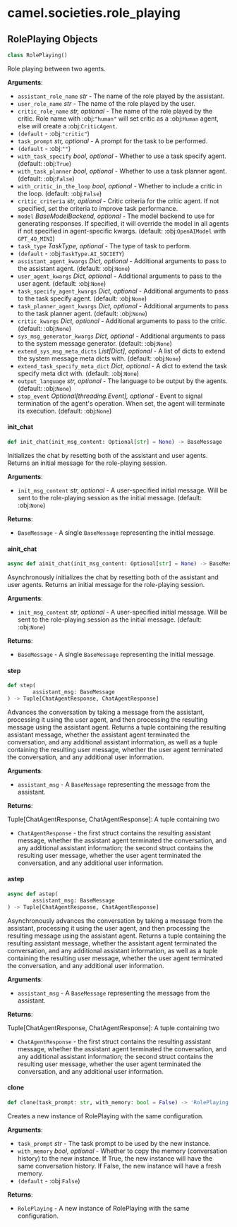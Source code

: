 <a id="camel.societies.role_playing"></a>

# camel.societies.role\_playing

<a id="camel.societies.role_playing.RolePlaying"></a>

## RolePlaying Objects

```python
class RolePlaying()
```

Role playing between two agents.

**Arguments**:

- `assistant_role_name` _str_ - The name of the role played by the
  assistant.
- `user_role_name` _str_ - The name of the role played by the user.
- `critic_role_name` _str, optional_ - The name of the role played by the
  critic. Role name with :obj:`"human"` will set critic as a
  :obj:`Human` agent, else will create a :obj:`CriticAgent`.
- `(default` - :obj:`"critic"`)
- `task_prompt` _str, optional_ - A prompt for the task to be performed.
- `(default` - :obj:`""`)
- `with_task_specify` _bool, optional_ - Whether to use a task specify
  agent. (default: :obj:`True`)
- `with_task_planner` _bool, optional_ - Whether to use a task planner
  agent. (default: :obj:`False`)
- `with_critic_in_the_loop` _bool, optional_ - Whether to include a critic
  in the loop. (default: :obj:`False`)
- `critic_criteria` _str, optional_ - Critic criteria for the critic agent.
  If not specified, set the criteria to improve task performance.
- `model` _BaseModelBackend, optional_ - The model backend to use for
  generating responses. If specified, it will override the model in
  all agents if not specified in agent-specific kwargs. (default:
  :obj:`OpenAIModel` with `GPT_4O_MINI`)
- `task_type` _TaskType, optional_ - The type of task to perform.
- `(default` - :obj:`TaskType.AI_SOCIETY`)
- `assistant_agent_kwargs` _Dict, optional_ - Additional arguments to pass
  to the assistant agent. (default: :obj:`None`)
- `user_agent_kwargs` _Dict, optional_ - Additional arguments to pass to
  the user agent. (default: :obj:`None`)
- `task_specify_agent_kwargs` _Dict, optional_ - Additional arguments to
  pass to the task specify agent. (default: :obj:`None`)
- `task_planner_agent_kwargs` _Dict, optional_ - Additional arguments to
  pass to the task planner agent. (default: :obj:`None`)
- `critic_kwargs` _Dict, optional_ - Additional arguments to pass to the
  critic. (default: :obj:`None`)
- `sys_msg_generator_kwargs` _Dict, optional_ - Additional arguments to
  pass to the system message generator. (default: :obj:`None`)
- `extend_sys_msg_meta_dicts` _List[Dict], optional_ - A list of dicts to
  extend the system message meta dicts with. (default: :obj:`None`)
- `extend_task_specify_meta_dict` _Dict, optional_ - A dict to extend the
  task specify meta dict with. (default: :obj:`None`)
- `output_language` _str, optional_ - The language to be output by the
  agents. (default: :obj:`None`)
- `stop_event` _Optional[threading.Event], optional_ - Event to signal
  termination of the agent's operation. When set, the agent will
  terminate its execution. (default: :obj:`None`)

<a id="camel.societies.role_playing.RolePlaying.init_chat"></a>

#### init\_chat

```python
def init_chat(init_msg_content: Optional[str] = None) -> BaseMessage
```

Initializes the chat by resetting both of the assistant and user
agents. Returns an initial message for the role-playing session.

**Arguments**:

- `init_msg_content` _str, optional_ - A user-specified initial message.
  Will be sent to the role-playing session as the initial
  message. (default: :obj:`None`)
  

**Returns**:

- `BaseMessage` - A single `BaseMessage` representing the initial
  message.

<a id="camel.societies.role_playing.RolePlaying.ainit_chat"></a>

#### ainit\_chat

```python
async def ainit_chat(init_msg_content: Optional[str] = None) -> BaseMessage
```

Asynchronously initializes the chat by resetting both of the
assistant and user agents. Returns an initial message for the
role-playing session.

**Arguments**:

- `init_msg_content` _str, optional_ - A user-specified initial message.
  Will be sent to the role-playing session as the initial
  message. (default: :obj:`None`)
  

**Returns**:

- `BaseMessage` - A single `BaseMessage` representing the initial
  message.

<a id="camel.societies.role_playing.RolePlaying.step"></a>

#### step

```python
def step(
        assistant_msg: BaseMessage
) -> Tuple[ChatAgentResponse, ChatAgentResponse]
```

Advances the conversation by taking a message from the assistant,
processing it using the user agent, and then processing the resulting
message using the assistant agent. Returns a tuple containing the
resulting assistant message, whether the assistant agent terminated
the conversation, and any additional assistant information, as well as
a tuple containing the resulting user message, whether the user agent
terminated the conversation, and any additional user information.

**Arguments**:

- `assistant_msg` - A `BaseMessage` representing the message from the
  assistant.
  

**Returns**:

  Tuple[ChatAgentResponse, ChatAgentResponse]: A tuple containing two
- `ChatAgentResponse` - the first struct contains the resulting
  assistant message, whether the assistant agent terminated the
  conversation, and any additional assistant information; the
  second struct contains the resulting user message, whether the
  user agent terminated the conversation, and any additional user
  information.

<a id="camel.societies.role_playing.RolePlaying.astep"></a>

#### astep

```python
async def astep(
        assistant_msg: BaseMessage
) -> Tuple[ChatAgentResponse, ChatAgentResponse]
```

Asynchronously advances the conversation by taking a message from
the assistant, processing it using the user agent, and then processing
the resulting message using the assistant agent. Returns a tuple
containing the resulting assistant message, whether the assistant
agent terminated the conversation, and any additional assistant
information, as well as a tuple containing the resulting user message,
whether the user agent terminated the conversation, and any additional
user information.

**Arguments**:

- `assistant_msg` - A `BaseMessage` representing the message from the
  assistant.
  

**Returns**:

  Tuple[ChatAgentResponse, ChatAgentResponse]: A tuple containing two
- `ChatAgentResponse` - the first struct contains the resulting
  assistant message, whether the assistant agent terminated the
  conversation, and any additional assistant information; the
  second struct contains the resulting user message, whether the
  user agent terminated the conversation, and any additional user
  information.

<a id="camel.societies.role_playing.RolePlaying.clone"></a>

#### clone

```python
def clone(task_prompt: str, with_memory: bool = False) -> 'RolePlaying'
```

Creates a new instance of RolePlaying with the same configuration.

**Arguments**:

- `task_prompt` _str_ - The task prompt to be used by the new instance.
- `with_memory` _bool, optional_ - Whether to copy the memory
  (conversation history) to the new instance. If True, the new
  instance will have the same conversation history. If False,
  the new instance will have a fresh memory.
- `(default` - :obj:`False`)
  

**Returns**:

- `RolePlaying` - A new instance of RolePlaying with the same
  configuration.

